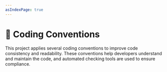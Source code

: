 ```yaml
---
asIndexPage: true
---
```


# 📏 Coding Conventions

This project applies several coding conventions to improve code consistency and readability.
These conventions help developers understand and maintain the code,
and automated checking tools are used to ensure compliance.
